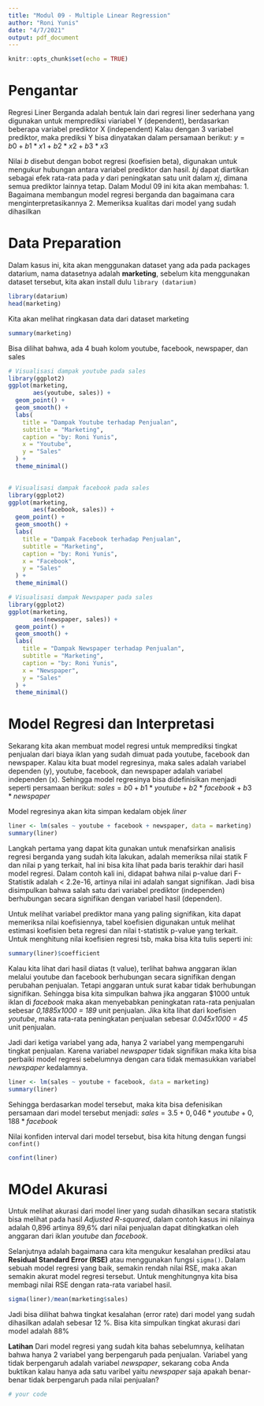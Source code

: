 ---
title: "Modul 09 - Multiple Linear Regression"
author: "Roni Yunis"
date: "4/7/2021"
output: pdf_document
---

```{r setup, include=FALSE}
knitr::opts_chunk$set(echo = TRUE)
```

# Pengantar
Regresi Liner Berganda adalah bentuk lain dari regresi liner sederhana yang digunakan untuk memprediksi viariabel Y (dependent), berdasarkan beberapa variabel prediktor X (independent)
Kalau dengan 3 variabel prediktor, maka prediksi Y bisa dinyatakan dalam persamaan berikut:
$y = b0 + b1 * x1 + b2 * x2 + b3 * x3$

Nilai $b$ disebut dengan bobot regresi (koefisien beta), digunakan untuk mengukur hubungan antara variabel prediktor dan hasil. $bj$ dapat diartikan sebagai efek rata-rata pada $y$ dari peningkatan satu unit dalam $xj$, dimana semua prediktor lainnya tetap. Dalam Modul 09 ini kita akan membahas:
1. Bagaimana membangun model regresi berganda dan bagaimana cara menginterpretasikannya
2. Memeriksa kualitas dari model yang sudah dihasilkan

# Data Preparation
Dalam kasus ini, kita akan menggunakan dataset yang ada pada packages datarium, nama datasetnya adalah **marketing**, sebelum kita menggunakan dataset tersebut, kita akan install dulu `library (datarium)`

```{r}
library(datarium)
head(marketing)
```
Kita akan melihat ringkasan data dari dataset marketing

```{r}
summary(marketing)
```

Bisa dilihat bahwa, ada 4 buah kolom youtube, facebook, newspaper, dan sales

```{r}
# Visualisasi dampak youtube pada sales
library(ggplot2)
ggplot(marketing, 
       aes(youtube, sales)) +
  geom_point() +
  geom_smooth() +
  labs(
    title = "Dampak Youtube terhadap Penjualan", 
    subtitle = "Marketing", 
    caption = "by: Roni Yunis", 
    x = "Youtube", 
    y = "Sales" 
  ) + 
  theme_minimal()
 
```


```{r}
# Visualisasi dampak facebook pada sales
library(ggplot2)
ggplot(marketing, 
       aes(facebook, sales)) +
  geom_point() +
  geom_smooth() +
  labs(
    title = "Dampak Facebook terhadap Penjualan", 
    subtitle = "Marketing", 
    caption = "by: Roni Yunis", 
    x = "Facebook", 
    y = "Sales" 
  ) + 
  theme_minimal()
```


```{r}
# Visualisasi dampak Newspaper pada sales
library(ggplot2)
ggplot(marketing, 
       aes(newspaper, sales)) +
  geom_point() +
  geom_smooth() +
  labs(
    title = "Dampak Newspaper terhadap Penjualan", 
    subtitle = "Marketing", 
    caption = "by: Roni Yunis", 
    x = "Newspaper", 
    y = "Sales" 
  ) + 
  theme_minimal()
```

# Model Regresi dan Interpretasi
Sekarang kita akan membuat model regresi untuk memprediksi tingkat penjualan dari biaya iklan yang sudah dimuat pada youtube, facebook dan newspaper. Kalau kita buat model regresinya, maka sales adalah variabel dependen (y), youtube, facebook, dan newspaper adalah variabel independen (x). Sehingga model regresinya bisa didefinisikan menjadi seperti persamaan berikut:
$sales = b0 + b1*youtube + b2*facebook + b3*newspaper$ 

Model regresinya akan kita simpan kedalam objek *liner*

```{r}
liner <- lm(sales ~ youtube + facebook + newspaper, data = marketing)
summary(liner)
```

Langkah pertama yang dapat kita gunakan untuk menafsirkan analisis regresi berganda yang sudah kita lakukan, adalah memeriksa nilai statik F dan nilai p yang terkait, hal ini bisa kita lihat pada baris terakhir dari hasil model regresi. Dalam contoh kali ini, didapat bahwa nilai p-value dari F-Statistik adalah < 2.2e-16, artinya nilai ini adalah sangat signifikan. Jadi bisa disimpulkan bahwa salah satu dari variabel prediktor (independen) berhubungan secara signifikan dengan variabel hasil (dependen).

Untuk melihat variabel prediktor mana yang paling signifikan, kita dapat memeriksa nilai koefisiennya, tabel koefisien digunakan untuk melihat estimasi koefisien beta regresi dan nilai t-statistik p-value yang terkait. Untuk menghitung nilai koefisien regresi tsb, maka bisa kita tulis seperti ini:

```{r}
summary(liner)$coefficient
```

Kalau kita lihat dari hasil diatas (t value), terlihat bahwa anggaran iklan melalui youtube dan facebook berhubungan secara signifikan dengan perubahan penjualan. Tetapi anggaran untuk surat kabar tidak berhubungan signifikan. Sehingga bisa kita simpulkan bahwa jika anggaran $1000 untuk iklan di *facebook* maka akan menyebabkan peningkatan rata-rata penjualan sebesar *0,1885x1000 = 189* unit penjualan. Jika kita lihat dari koefisien *youtube*, maka rata-rata peningkatan penjualan sebesar *0.045x1000 = 45* unit penjualan.

Jadi dari ketiga variabel yang ada, hanya 2 variabel yang mempengaruhi tingkat penjualan. Karena variabel *newspaper* tidak signifikan maka kita bisa perbaiki model regresi sebelumnya dengan cara tidak memasukkan variabel *newspaper* kedalamnya.

```{r}
liner <- lm(sales ~ youtube + facebook, data = marketing)
summary(liner)
```

Sehingga berdasarkan model tersebut, maka kita bisa defenisikan persamaan dari model tersebut menjadi:
$sales = 3.5 + 0,046*youtube + 0,188*facebook$

Nilai konfiden interval dari model tersebut, bisa kita hitung dengan fungsi `confint()`

```{r}
confint(liner)
```


# MOdel Akurasi
Untuk melihat akurasi dari model liner yang sudah dihasilkan secara statistik bisa melihat pada hasil *Adjusted R-squared*, dalam contoh kasus ini nilainya adalah 0,896 artinya 89,6% dari nilai penjualan dapat ditingkatkan oleh anggaran dari iklan *youtube* dan *facebook*.

Selanjutnya adalah bagaimana cara kita mengukur kesalahan prediksi atau **Residual Standard Error (RSE)** atau menggunakan fungsi `sigma()`. Dalam sebuah model regresi yang baik, semakin rendah nilai RSE, maka akan semakin akurat model regresi tersebut. Untuk menghitungnya kita bisa membagi nilai RSE dengan rata-rata variabel hasil.

```{r}
sigma(liner)/mean(marketing$sales)
```
Jadi bisa dilihat bahwa tingkat kesalahan (error rate) dari model yang sudah dihasilkan adalah sebesar 12 %. Bisa kita simpulkan tingkat akurasi dari model adalah 88%


**Latihan**
Dari model regresi yang sudah kita bahas sebelumnya, kelihatan bahwa hanya 2 variabel yang berpengaruh pada penjualan. Variabel yang tidak berpengaruh adalah variabel *newspaper*, sekarang coba Anda buktikan kalau hanya ada satu varibel yaitu *newspaper* saja apakah benar-benar tidak berpengaruh pada nilai penjualan?

```{r}
# your code


```



